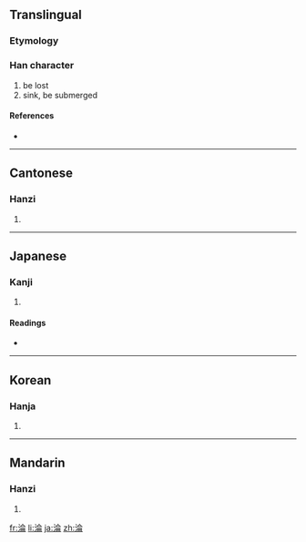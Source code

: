 {{also|沦}}
==Translingual==

===Etymology===
{{Han compound|水|侖|t1=water|c1=s|c2=p|ls=psc}}

===Han character===
{{Han char|rn=85|rad=水|as=08|sn=11|four=3812<sub>7</sub>|canj=水人一月 (EOMB)}}

# be lost
# sink, be submerged

====References====
* {{Han ref|kx=0631.060|dkj=17675|dj=1033.100|hdz=31653.050|uh=6DEA|ud=28138|bh=B25F|bd=45663}}

----

==Cantonese==

===Hanzi===
{{yue-hanzi|jyut=|y=leun4|sim=沦}}

# {{defn|Cantonese|sort=水08}}

----

==Japanese==

===Kanji===
{{ja-kanji|grade=|rs=水08}}

# {{defn|Japanese|sort=水08}}

====Readings====
* {{ja-readings|on=[[りん]] (rin), [[ろん]] (ron)|kun=[[しずむ]] (shizumu)}}

----

==Korean==

===Hanja===
{{ko-hanja|hangeul=륜>윤, 논|eumhun=|rv=ryun>yun, non|mr=ryun>yun, non|y=lyun>yun, non}}

# {{defn|Korean|sort=水08}}

----

==Mandarin==

===Hanzi===
{{cmn-hanzi|sim=沦|pin=[[lún]] ([[lun2]])|wg=lun<sup>2</sup>}}

# {{defn|Mandarin|sort=水08}}

[[fr:淪]]
[[li:淪]]
[[ja:淪]]
[[zh:淪]]